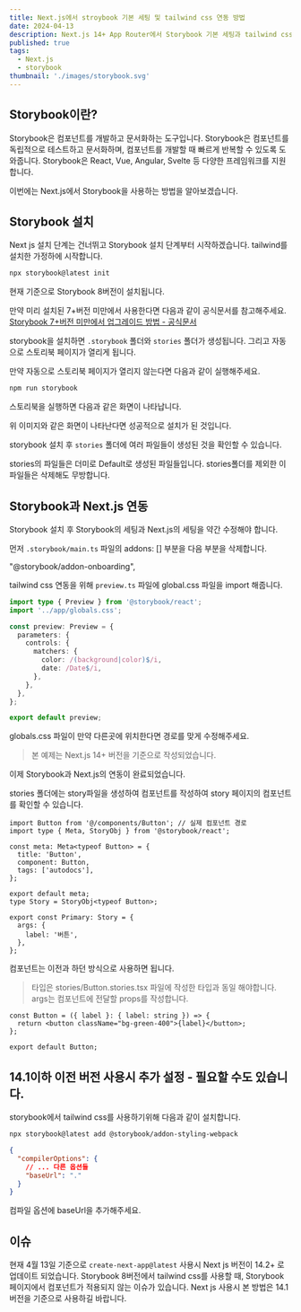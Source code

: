 ```yaml
---
title: Next.js에서 stroybook 기본 세팅 및 tailwind css 연동 방법
date: 2024-04-13
description: Next.js 14+ App Router에서 Storybook 기본 세팅과 tailwind css 연동 방법을 알아보겠습니다.
published: true
tags:
  - Next.js
  - storybook
thumbnail: './images/storybook.svg'
---
```


## Storybook이란?

Storybook은 컴포넌트를 개발하고 문서화하는 도구입니다. Storybook은 컴포넌트를 독립적으로 테스트하고 문서화하며, 컴포넌트를 개발할 때 빠르게 반복할 수 있도록 도와줍니다. Storybook은 React, Vue, Angular, Svelte 등 다양한 프레임워크를 지원합니다.

이번에는 Next.js에서 Storybook을 사용하는 방법을 알아보겠습니다.

## Storybook 설치

Next js 설치 단계는 건너뛰고 Storybook 설치 단계부터 시작하겠습니다. tailwind를 설치한 가정하에 시작합니다.

```bash
npx storybook@latest init
```

현재 기준으로 Storybook 8버전이 설치됩니다.

만약 미리 설치된 7+버전 미만에서 사용한다면 다음과 같이 공식문서를 참고해주세요. [Storybook 7+버전 미만에서 업그레이드 방법 - 공식문서](https://storybook.js.org/docs/get-started/nextjs#in-a-project-with-storybook)

storybook을 설치하면 `.storybook` 폴더와 `stories` 폴더가 생성됩니다. 그리고 자동으로 스토리북 페이지가 열리게 됩니다.

만약 자동으로 스토리북 페이지가 열리지 않는다면 다음과 같이 실행해주세요.

```bash title="bash"
npm run storybook
```

스토리북을 실행하면 다음과 같은 화면이 나타납니다.

<MDXImage src="./images/storybook-home.png" title="스토리북 이미지" />

위 이미지와 같은 화면이 나타난다면 성공적으로 설치가 된 것입니다.

storybook 설치 후 `stories` 폴더에 여러 파일들이 생성된 것을 확인할 수 있습니다.

<MDXImage src="./images/stories-file.png" title="스토리북 더미 파일들" />

stories의 파일들은 더미로 Default로 생성된 파일들입니다. stories폴더를 제외한 이 파일들은 삭제해도 무방합니다.

## Storybook과 Next.js 연동

Storybook 설치 후 Storybook의 세팅과 Next.js의 세팅을 약간 수정해야 합니다.

먼저 `.storybook/main.ts` 파일의 addons: [] 부분을 다음 부분을 삭제합니다.

"@storybook/addon-onboarding",

tailwind css 연동을 위해 `preview.ts` 파일에 global.css 파일을 import 해줍니다.

```ts title=".storybook/preview.ts" {2}
import type { Preview } from '@storybook/react';
import '../app/globals.css';

const preview: Preview = {
  parameters: {
    controls: {
      matchers: {
        color: /(background|color)$/i,
        date: /Date$/i,
      },
    },
  },
};

export default preview;
```

globals.css 파일이 만약 다른곳에 위치한다면 경로를 맞게 수정해주세요.

> 본 예제는 Next.js 14+ 버전을 기준으로 작성되었습니다.

이제 Storybook과 Next.js의 연동이 완료되었습니다.

stories 폴더에는 story파일을 생성하여 컴포넌트를 작성하여 story 페이지의 컴포넌트를 확인할 수 있습니다.

```tsx title="stories/Button.stories.tsx"
import Button from '@/components/Button'; // 실제 컴포넌트 경로
import type { Meta, StoryObj } from '@storybook/react';

const meta: Meta<typeof Button> = {
  title: 'Button',
  component: Button,
  tags: ['autodocs'],
};

export default meta;
type Story = StoryObj<typeof Button>;

export const Primary: Story = {
  args: {
    label: '버튼',
  },
};
```

컴포넌트는 이전과 하던 방식으로 사용하면 됩니다.

> 타입은 stories/Button.stories.tsx 파일에 작성한 타입과 동일 해야합니다.
> args는 컴포넌트에 전달할 props를 작성합니다.

```tsx title="components/Button.tsx"
const Button = ({ label }: { label: string }) => {
  return <button className="bg-green-400">{label}</button>;
};

export default Button;
```

## 14.1이하 이전 버전 사용시 추가 설정 - 필요할 수도 있습니다.

storybook에서 tailwind css를 사용하기위해 다음과 같이 설치합니다.

```bash
npx storybook@latest add @storybook/addon-styling-webpack
```

```json title="tsconfig.json"
{
  "compilerOptions": {
    // ... 다른 옵션들
    "baseUrl": "."
  }
}
```

컴파일 옵션에 baseUrl을 추가해주세요.

## 이슈

현재 4월 13일 기준으로 `create-next-app@latest` 사용시 Next js 버전이 14.2+ 로 업데이트 되었습니다. Storybook 8버전에서 tailwind css를 사용할 때, Storybook 페이지에서 컴포넌트가 적용되지 않는 이슈가 있습니다. Next js 사용시 본 방법은 14.1 버전을 기준으로 사용하길 바랍니다.
